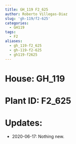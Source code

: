 ```yaml
---
title: GH_119 F2_625
author: Roberto Villegas-Diaz
slug: 'gh-119/f2-625'
categories:
  - GH119
tags:
  - F2
aliases:
  - gh_119-f2_625
  - gh-119-f2-625
  - gh119-f2625
---
```


# **House**: GH_119
# **Plant ID**: F2_625
# **Updates**: 
 - 2020-06-17: Nothing new.
